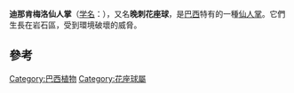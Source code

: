 {{Speciesbox
| name = 迪那肯梅洛仙人掌
| status = EN
| status_system = iucn3.1
| status_ref = <ref name=IUCN>{{IUCN|version=2013.1|assessors= Braun, P., Machado, M., Taylor, N.P. & Zappi, D.|year=2013|id=40915|title=Melocactus deinacanthus|downloaded=2018.7.274}}</ref>
| genus = Melocactus
| species = deinacanthus
| authority = Buining & Brederoo
}}
'''迪那肯梅洛仙人掌'''（[[学名|学名]]：''{{lang|la|Melocactus deinacanthus}}''），又名'''晚刺花座球'''，是[[巴西|巴西]]特有的一種[[仙人掌|仙人掌]]。它們生長在岩石區，受到環境破壞的威脅。

==參考==
{{reflist}}
{{Taxonbar|from=Q140771}}

[[Category:巴西植物|Category:巴西植物]]
[[Category:花座球屬|Category:花座球屬]]